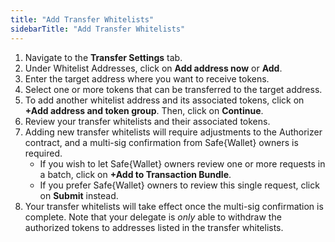 ```yaml
---
title: "Add Transfer Whitelists"
sidebarTitle: "Add Transfer Whitelists"
---
```


1. Navigate to the **Transfer Settings** tab.
2. Under Whitelist Addresses, click on **Add address now** or **Add**.
3. Enter the target address where you want to receive tokens.
4. Select one or more tokens that can be transferred to the target address.
5. To add another whitelist address and its associated tokens, click on **+Add address and token group**. Then, click on **Continue**.
6. Review your transfer whitelists and their associated tokens.
7. Adding new transfer whitelists will require adjustments to the Authorizer contract, and a multi-sig confirmation from Safe&#123;Wallet&#125; owners is required.
    - If you wish to let Safe&#123;Wallet&#125; owners review one or more requests in a batch, click on **+Add to Transaction Bundle**.
    - If you prefer Safe&#123;Wallet&#125; owners to review this single request, click on **Submit** instead.
8. Your transfer whitelists will take effect once the multi-sig confirmation is complete. Note that your delegate is _only_ able to withdraw the authorized tokens to addresses listed in the transfer whitelists.




